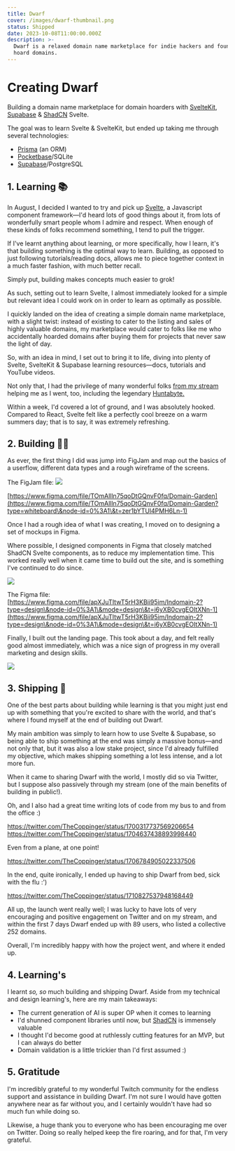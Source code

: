 ```yaml
---
title: Dwarf
cover: /images/dwarf-thumbnail.png
status: Shipped
date: 2023-10-08T11:00:00.000Z
description: >-
  Dwarf is a relaxed domain name marketplace for indie hackers and founders who
  hoard domains.
---
```


# Creating Dwarf

Building a domain name marketplace for domain hoarders with [SvelteKit](https://kit.svelte.dev/), [Supabase](https://kit.svelte.dev/) & [ShadCN](shadcn-svelte.com/) Svelte.

The goal was to learn Svelte & SvelteKit, but ended up taking me through several technologies:

* [Prisma](https://www.prisma.io/) (an ORM)
* [Pocketbase](https://pocketbase.io/)/SQLite
* [Supabase](supabase.com/)/PostgreSQL

## 1. Learning 📚

In August, I decided I wanted to try and pick up [Svelte](https://svelte.dev/), a Javascript component framework—I'd heard lots of good things about it, from lots of wonderfully smart people whom I admire and respect. When enough of these kinds of folks recommend something, I tend to pull the trigger.

If I've learnt anything about learning, or more specifically, how I learn, it's that building something is the optimal way to learn. Building, as opposed to just following tutorials/reading docs, allows me to piece together context in a much faster fashion, with much better recall.

Simply put, building makes concepts much easier to grok!

As such, setting out to learn Svelte, I almost immediately looked for a simple but relevant idea I could work on in order to learn as optimally as possible.

I quickly landed on the idea of creating a simple domain name marketplace, with a slight twist: instead of existing to cater to the listing and sales of highly valuable domains, my marketplace would cater to folks like me who accidentally hoarded domains after buying them for projects that never saw the light of day.

So, with an idea in mind, I set out to bring it to life, diving into plenty of Svelte, SvelteKit & Supabase learning resources—docs, tutorials and YouTube videos.

Not only that, I had the privilege of many wonderful folks [from my stream](https://twitch.tv/thecoppinger) helping me as I went, too, including the legendary [Huntabyte.](https://twitter.com/huntabyte/)

Within a week, I'd covered a lot of ground, and I was absolutely hooked. Compared to React, Svelte felt like a perfectly cool breeze on a warm summers day; that is to say, it was extremely refreshing.

## 2. Building 👷‍♂️

As ever, the first thing I did was jump into FigJam and map out the basics of a userflow, different data types and a rough wireframe of the screens.

The FigJam file: ![](</images/Monosnap Domain Garden - Figma 2023-10-16 10.57.51.png>)

[https://www.figma.com/file/TOmAllln75qoDtGQnvF0fq/Domain-Garden](https://www.figma.com/file/TOmAllln75qoDtGQnvF0fq/Domain-Garden?type=whiteboard\&node-id=0%3A1\&t=zer1bYTUl4PMH6Ln-1)

Once I had a rough idea of what I was creating, I moved on to designing a set of mockups in Figma.

Where possible, I designed components in Figma that closely matched ShadCN Svelte components, as to reduce my implementation time. This worked really well when it came time to build out the site, and is something I've continued to do since.

![](</images/Monosnap Indomain 2 - Figma 2023-10-16 11.01.53.png>)

The Figma file: [https://www.figma.com/file/apXJuTItwT5rH3KBii95im/Indomain-2?type=design\&node-id=0%3A1\&mode=design\&t=i6yXB0cvgEOItXNn-1](https://www.figma.com/file/apXJuTItwT5rH3KBii95im/Indomain-2?type=design\&node-id=0%3A1\&mode=design\&t=i6yXB0cvgEOItXNn-1)

Finally, I built out the landing page. This took about a day, and felt really good almost immediately, which was a nice sign of progress in my overall marketing and design skills.

![](</images/Monosnap Indomain 2 - Figma 2023-10-16 11.06.28.png>)

## 3. Shipping 🚢

One of the best parts about building while learning is that you might just end up with something that you're excited to share with the world, and that's where I found myself at the end of building out Dwarf.

My main ambition was simply to learn how to use Svelte & Supabase, so being able to ship something at the end was simply a massive bonus—and not only that, but it was also a low stake project, since I'd already fulfilled my objective, which makes shipping something a lot less intense, and a lot more fun.

When it came to sharing Dwarf with the world, I mostly did so via Twitter, but I suppose also passively through my stream (one of the main benefits of building in public!).

Oh, and I also had a great time writing lots of code from my bus to and from the office :)

https://twitter.com/TheCoppinger/status/1700317737569206654
https://twitter.com/TheCoppinger/status/1704637438893998440

Even from a plane, at one point!

https://twitter.com/TheCoppinger/status/1706784905022337506

In the end, quite ironically, I ended up having to ship Dwarf from bed, sick with the flu :')

https://twitter.com/TheCoppinger/status/1710827537948168449

All up, the launch went really well; I was lucky to have lots of very encouraging and positive engagement on Twitter and on my stream, and within the first 7 days Dwarf ended up with 89 users, who listed a collective 252 domains.

Overall, I'm incredibly happy with how the project went, and where it ended up.

## 4. Learning's

I learnt *so, so* much building and shipping Dwarf. Aside from my technical and design learning's, here are my main takeaways:

* The current generation of AI is super OP when it comes to learning
* I'd shunned component libraries until now, but [ShadCN](ui.shadcn.com/) is immensely valuable
* I thought I'd become good at ruthlessly cutting features for an MVP, but I can always do better
* Domain validation is a little trickier than I'd first assumed :)

## 5. Gratitude

I'm incredibly grateful to my wonderful Twitch community for the endless support and assistance in building Dwarf. I'm not sure I would have gotten anywhere near as far without you, and I certainly wouldn't have had so much fun while doing so.

Likewise, a huge thank you to everyone who has been encouraging me over on Twitter. Doing so really helped keep the fire roaring, and for that, I'm very grateful.

